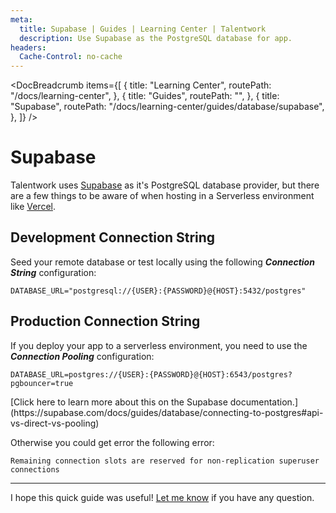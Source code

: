 ```yaml
---
meta:
  title: Supabase | Guides | Learning Center | Talentwork
  description: Use Supabase as the PostgreSQL database for app.
headers:
  Cache-Control: no-cache
---
```



<DocBreadcrumb
  items={[
    {
      title: "Learning Center",
      routePath: "/docs/learning-center",
    },
    {
      title: "Guides",
      routePath: "",
    },
    {
      title: "Supabase",
      routePath:
        "/docs/learning-center/guides/database/supabase",
    },
  ]}
/>

# Supabase

Talentwork uses [Supabase](https://supabase.io/) as it's PostgreSQL database provider, but there are a few things to be aware of when hosting in a Serverless environment like [Vercel](/docs/learning-center/guides/hosting/vercel).

## Development Connection String

Seed your remote database or test locally using the following **_Connection String_** configuration:

```
DATABASE_URL="postgresql://{USER}:{PASSWORD}@{HOST}:5432/postgres"
```

## Production Connection String

If you deploy your app to a serverless environment, you need to use the **_Connection Pooling_** configuration:

```
DATABASE_URL=postgres://{USER}:{PASSWORD}@{HOST}:6543/postgres?pgbouncer=true
```

<InfoBanner title="Supabase Documentation">
  [Click here to learn more about this on the Supabase
  documentation.](https://supabase.com/docs/guides/database/connecting-to-postgres#api-vs-direct-vs-pooling)
</InfoBanner>

Otherwise you could get error the following error:

```
Remaining connection slots are reserved for non-replication superuser connections
```

<DocTutorialImage
  alt="Connection slots error"
  src="https://yahooder.sirv.com/saasrock/guides/database/supabase/slots-error.png"
/>

---

I hope this quick guide was useful! [Let me know](/docs/community) if you have any question.
